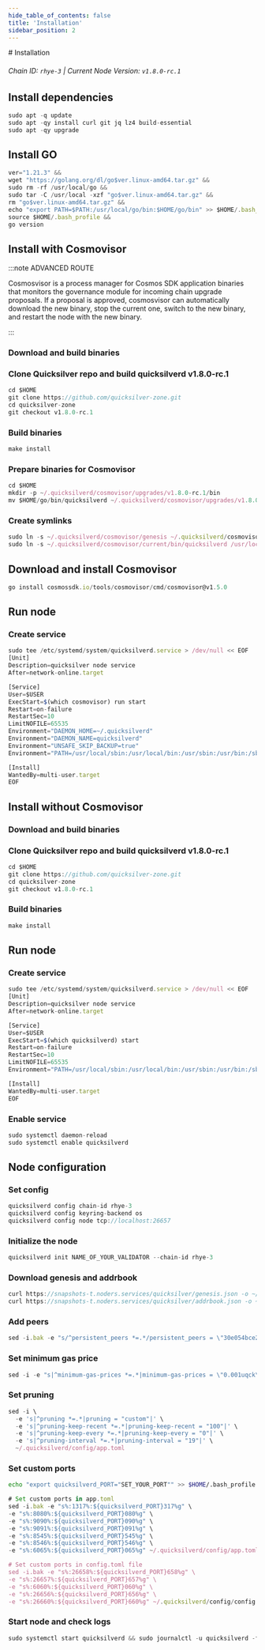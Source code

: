 ```yaml
---
hide_table_of_contents: false
title: 'Installation'
sidebar_position: 2
---
```


<div class="h1-with-icon icon-quicksilver">
  # Installation
</div>

###### Chain ID: `rhye-3` | Current Node Version: `v1.8.0-rc.1`

## Install dependencies

```js
sudo apt -q update
sudo apt -qy install curl git jq lz4 build-essential
sudo apt -qy upgrade
```

## Install GO

```js
ver="1.21.3" &&
wget "https://golang.org/dl/go$ver.linux-amd64.tar.gz" &&
sudo rm -rf /usr/local/go &&
sudo tar -C /usr/local -xzf "go$ver.linux-amd64.tar.gz" &&
rm "go$ver.linux-amd64.tar.gz" &&
echo "export PATH=$PATH:/usr/local/go/bin:$HOME/go/bin" >> $HOME/.bash_profile &&
source $HOME/.bash_profile &&
go version
```

## Install with Cosmovisor

:::note ADVANCED ROUTE

Cosmosvisor is a process manager for Cosmos SDK application binaries that monitors the governance module for incoming chain upgrade proposals. If a proposal is approved, cosmosvisor can automatically download the new binary, stop the current one, switch to the new binary, and restart the node with the new binary.

:::

### Download and build binaries

### Clone Quicksilver repo and build quicksilverd v1.8.0-rc.1

```js
cd $HOME
git clone https://github.com/quicksilver-zone.git
cd quicksilver-zone
git checkout v1.8.0-rc.1
```

### Build binaries

```js
make install
```

### Prepare binaries for Cosmovisor

```js
cd $HOME
mkdir -p ~/.quicksilverd/cosmovisor/upgrades/v1.8.0-rc.1/bin
mv $HOME/go/bin/quicksilverd ~/.quicksilverd/cosmovisor/upgrades/v1.8.0-rc.1/bin/
```

### Create symlinks

```js
sudo ln -s ~/.quicksilverd/cosmovisor/genesis ~/.quicksilverd/cosmovisor/current -f
sudo ln -s ~/.quicksilverd/cosmovisor/current/bin/quicksilverd /usr/local/bin/quicksilverd -f
```

## Download and install Cosmovisor

```js
go install cosmossdk.io/tools/cosmovisor/cmd/cosmovisor@v1.5.0
```

## Run node

### Create service

```js
sudo tee /etc/systemd/system/quicksilverd.service > /dev/null << EOF
[Unit]
Description=quicksilver node service
After=network-online.target

[Service]
User=$USER
ExecStart=$(which cosmovisor) run start
Restart=on-failure
RestartSec=10
LimitNOFILE=65535
Environment="DAEMON_HOME=~/.quicksilverd"
Environment="DAEMON_NAME=quicksilverd"
Environment="UNSAFE_SKIP_BACKUP=true"
Environment="PATH=/usr/local/sbin:/usr/local/bin:/usr/sbin:/usr/bin:/sbin:/bin:/usr/games:/usr/local/games:/snap/bin:~/.quicksilverd/cosmovisor/current/bin"

[Install]
WantedBy=multi-user.target
EOF
```

## Install without Cosmovisor

### Download and build binaries

### Clone Quicksilver repo and build quicksilverd v1.8.0-rc.1

```js
cd $HOME
git clone https://github.com/quicksilver-zone.git
cd quicksilver-zone
git checkout v1.8.0-rc.1
```

### Build binaries

```js
make install
```

## Run node

### Create service

```js
sudo tee /etc/systemd/system/quicksilverd.service > /dev/null << EOF
[Unit]
Description=quicksilver node service
After=network-online.target

[Service]
User=$USER
ExecStart=$(which quicksilverd) start
Restart=on-failure
RestartSec=10
LimitNOFILE=65535
Environment="PATH=/usr/local/sbin:/usr/local/bin:/usr/sbin:/usr/bin:/sbin:/bin:/usr/games:/usr/local/games:/snap/bin"

[Install]
WantedBy=multi-user.target
EOF
```

### Enable service

```js
sudo systemctl daemon-reload
sudo systemctl enable quicksilverd
```

## Node configuration

### Set config

```js
quicksilverd config chain-id rhye-3
quicksilverd config keyring-backend os
quicksilverd config node tcp://localhost:26657
```

### Initialize the node

```js
quicksilverd init NAME_OF_YOUR_VALIDATOR --chain-id rhye-3
```

### Download genesis and addrbook

```js
curl https://snapshots-t.noders.services/quicksilver/genesis.json -o ~/.quicksilverd/config/genesis.json
curl https://snapshots-t.noders.services/quicksilver/addrbook.json -o ~/.quicksilverd/config/addrbook.json
```

### Add peers

```js
sed -i.bak -e "s/^persistent_peers *=.*/persistent_peers = \"30e054bce2e72334fcc3af90aa6985cc55eaec7a@quicksilver-t-rpc.noders.services:11156\"/" ~/.quicksilverd/config/config.toml
```

### Set minimum gas price

```js
sed -i -e "s|^minimum-gas-prices *=.*|minimum-gas-prices = \"0.001uqck\"|" ~/.quicksilverd/config/app.toml
```

### Set pruning

```js
sed -i \
  -e 's|^pruning *=.*|pruning = "custom"|' \
  -e 's|^pruning-keep-recent *=.*|pruning-keep-recent = "100"|' \
  -e 's|^pruning-keep-every *=.*|pruning-keep-every = "0"|' \
  -e 's|^pruning-interval *=.*|pruning-interval = "19"|' \
  ~/.quicksilverd/config/app.toml
```

### Set custom ports

```bash
echo "export quicksilverd_PORT="SET_YOUR_PORT"" >> $HOME/.bash_profile
```

```js
# Set custom ports in app.toml
sed -i.bak -e "s%:1317%:${quicksilverd_PORT}317%g" \
-e "s%:8080%:${quicksilverd_PORT}080%g" \
-e "s%:9090%:${quicksilverd_PORT}090%g" \
-e "s%:9091%:${quicksilverd_PORT}091%g" \
-e "s%:8545%:${quicksilverd_PORT}545%g" \
-e "s%:8546%:${quicksilverd_PORT}546%g" \
-e "s%:6065%:${quicksilverd_PORT}065%g" ~/.quicksilverd/config/app.toml

# Set custom ports in config.toml file
sed -i.bak -e "s%:26658%:${quicksilverd_PORT}658%g" \
-e "s%:26657%:${quicksilverd_PORT}657%g" \
-e "s%:6060%:${quicksilverd_PORT}060%g" \
-e "s%:26656%:${quicksilverd_PORT}656%g" \
-e "s%:26660%:${quicksilverd_PORT}660%g" ~/.quicksilverd/config/config.toml
```

### Start node and check logs

```js
sudo systemctl start quicksilverd && sudo journalctl -u quicksilverd -f --no-hostname -o cat
```
